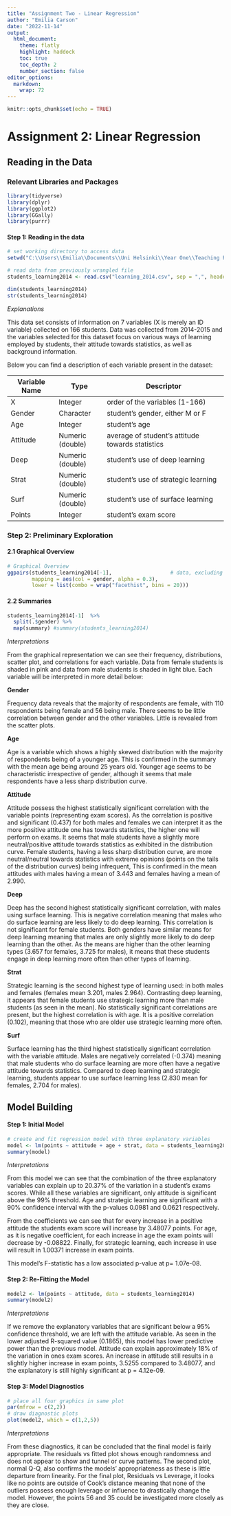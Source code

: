 ```yaml
---
title: "Assignment Two - Linear Regression"
author: "Emilia Carson"
date: "2022-11-14"
output: 
  html_document:
    theme: flatly
    highlight: haddock
    toc: true
    toc_depth: 2
    number_section: false
editor_options: 
  markdown: 
    wrap: 72
---
```


```r
knitr::opts_chunk$set(echo = TRUE)
```

# Assignment 2: Linear Regression

## Reading in the Data

### Relevant Libraries and Packages

```r
library(tidyverse)
library(dplyr)
library(ggplot2) 
library(GGally)            
library(purrr)
```

#### Step 1: Reading in the data

```r
# set working directory to access data
setwd("C:\\Users\\Emilia\\Documents\\Uni Helsinki\\Year One\\Teaching Period 2\\Open Data Science\\IODS-project_2022\\data")

# read data from previously wrangled file 
students_learning2014 <- read.csv("learning_2014.csv", sep = ",", header = TRUE)
```

```r
dim(students_learning2014)
str(students_learning2014)
```

*Explanations*

This data set consists of information on 7 variables (X is merely an ID
variable) collected on 166 students. Data was collected from 2014-2015
and the variables selected for this dataset focus on various ways of
learning employed by students, their attitude towards statistics, as
well as background information.

Below you can find a description of each variable present in the
dataset:

| Variable Name | Type             | Descriptor                                       |
|----------------|----------------|----------------------------------------|
| X             | Integer          | order of the variables (1-166)                   |
| Gender        | Character        | student's gender, either M or F                  |
| Age           | Integer          | student's age                                    |
| Attitude      | Numeric (double) | average of student's attitude towards statistics |
| Deep          | Numeric (double) | student's use of deep learning                   |
| Strat         | Numeric (double) | student's use of strategic learning              |
| Surf          | Numeric (double) | student's use of surface learning                |
| Points        | Integer          | student's exam score                             |

### Step 2: Preliminary Exploration

#### 2.1 Graphical Overview

```r
# Graphical Overview 
ggpairs(students_learning2014[-1],                   # data, excluding X
        mapping = aes(col = gender, alpha = 0.3), 
        lower = list(combo = wrap("facethist", bins = 20)))

```

#### 2.2 Summaries

```r
students_learning2014[-1]  %>%
  split(.$gender) %>%
  map(summary) #summary(students_learning2014)
```

*Interpretations*

From the graphical representation we can see their frequency,
distributions, scatter plot, and correlations for each variable. Data
from female students is shaded in pink and data from male students is
shaded in light blue. Each variable will be interpreted in more detail
below:

**Gender**

Frequency data reveals that the majority of respondents are female, with
110 respondents being female and 56 being male. There seems to be little
correlation between gender and the other variables. Little is revealed
from the scatter plots.

**Age**

Age is a variable which shows a highly skewed distribution with the
majority of respondents being of a younger age. This is confirmed in the
summary with the mean age being around 25 years old. Younger age seems
to be characteristic irrespective of gender, although it seems that male
respondents have a less sharp distribution curve.

**Attitude**

Attitude possess the highest statistically significant correlation with
the variable points (representing exam scores). As the correlation is
positive and significant (0.437) for both males and females we can
interpret it as the more positive attitude one has towards statistics,
the higher one will perform on exams. It seems that male students have a
slightly more neutral/positive attitude towards statistics as exhibited
in the distribution curve. Female students, having a less sharp
distribution curve, are more neutral/neutral towards statistics with
extreme opinions (points on the tails of the distribution curves) being
infrequent, This is confirmed in the mean attitudes with males having a
mean of 3.443 and females having a mean of 2.990.

**Deep**

Deep has the second highest statistically significant correlation, with
males using surface learning. This is negative correlation meaning that
males who do surface learning are less likely to do deep learning. This
correlation is not significant for female students. Both genders have
similar means for deep learning meaning that males are only slightly
more likely to do deep learning than the other. As the means are higher
than the other learning types (3.657 for females, 3.725 for males), it
means that these students engage in deep learning more often than other
types of learning.

**Strat**

Strategic learning is the second highest type of learning used: in both
males and females (females mean 3.201, males 2.964). Contrasting deep
learning, it appears that female students use strategic learning more
than male students (as seen in the mean). No statistically significant
correlations are present, but the highest correlation is with age. It is
a positive correlation (0.102), meaning that those who are older use
strategic learning more often.

**Surf**

Surface learning has the third highest statistically significant
correlation with the variable attitude. Males are negatively correlated
(-0.374) meaning that male students who do surface learning are more
often have a negative attitude towards statistics. Compared to deep
learning and strategic learning, students appear to use surface learning
less (2.830 mean for females, 2.704 for males).

## Model Building

#### Step 1: Initial Model

```r
# create and fit regression model with three explanatory variables 
model <- lm(points ~ attitude + age + strat, data = students_learning2014)
summary(model)
```

*Interpretations*

From this model we can see that the combination of the three explanatory
variables can explain up to 20.37% of the variation in a student's exams
scores. While all these variables are significant, only attitude is
significant above the 99% threshold. Age and strategic learning are
significant with a 90% confidence interval with the p-values 0.0981 and
0.0621 respectively.

From the coefficients we can see that for every increase in a positive
attitude the students exam score will increase by 3.48077 points. For
age, as it is negative coefficient, for each increase in age the exam
points will decrease by -0.08822. Finally, for strategic learning, each
increase in use will result in 1.00371 increase in exam points.

This model's F-statistic has a low associated p-value at p= 1.07e-08.

#### Step 2: Re-Fitting the Model

```r
model2 <- lm(points ~ attitude, data = students_learning2014)
summary(model2)
```

*Interpretations*

If we remove the explanatory variables that are significant below a 95%
confidence threshold, we are left with the attitude variable. As seen in
the lower adjusted R-squared value (0.1865), this model has lower
predictive power than the previous model. Attitude can explain
approximately 18% of the variation in ones exam scores. An increase in
attitude still results in a slightly higher increase in exam points,
3.5255 compared to 3.48077, and the explanatory is still highly
significant at p = 4.12e-09.

#### Step 3: Model Diagnostics

```r
# place all four graphics in same plot
par(mfrow = c(2,2))
# draw diagnostic plots 
plot(model2, which = c(1,2,5))

```

*Interpretations*

From these diagnostics, it can be concluded that the final model is
fairly appropriate. The residuals vs fitted plot shows enough randomness
and does not appear to show and tunnel or curve patterns. The second
plot, normal Q-Q, also confirms the models' appropriateness as these is
little departure from linearity. For the final plot, Residuals vs
Leverage, it looks like no points are outside of Cook's distance meaning
that none of the outliers possess enough leverage or influence to
drastically change the model. However, the points 56 and 35 could be
investigated more closely as they are close.
